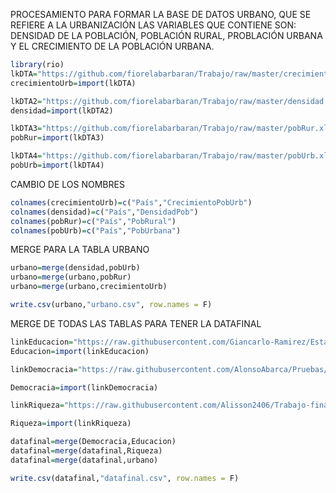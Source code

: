 

PROCESAMIENTO PARA FORMAR LA BASE DE DATOS URBANO, QUE SE REFIERE A LA URBANIZACIÓN 
LAS VARIABLES QUE CONTIENE SON: DENSIDAD DE LA POBLACIÓN, POBLACIÓN RURAL, PROBLACIÓN URBANA Y EL CRECIMIENTO DE LA POBLACIÓN URBANA. 
```{r}
library(rio)
lkDTA="https://github.com/fiorelabarbaran/Trabajo/raw/master/crecimientoUrb.xls"
crecimientoUrb=import(lkDTA)
```

```{r}
lkDTA2="https://github.com/fiorelabarbaran/Trabajo/raw/master/densidad.xls"
densidad=import(lkDTA2)
```

```{r}
lkDTA3="https://github.com/fiorelabarbaran/Trabajo/raw/master/pobRur.xls"
pobRur=import(lkDTA3)
```

```{r}
lkDTA4="https://github.com/fiorelabarbaran/Trabajo/raw/master/pobUrb.xls"
pobUrb=import(lkDTA4)
```

CAMBIO DE LOS NOMBRES 
```{r}
colnames(crecimientoUrb)=c("País","CrecimientoPobUrb")
colnames(densidad)=c("País","DensidadPob")
colnames(pobRur)=c("País","PobRural")
colnames(pobUrb)=c("País","PobUrbana")
```

MERGE PARA LA TABLA URBANO 
```{r}
urbano=merge(densidad,pobUrb)
urbano=merge(urbano,pobRur)
urbano=merge(urbano,crecimientoUrb)

```


```{r}
write.csv(urbano,"urbano.csv", row.names = F)
```

MERGE DE TODAS LAS TABLAS PARA TENER LA DATAFINAL 
```{r}
linkEducacion="https://raw.githubusercontent.com/Giancarlo-Ramirez/Estad-stica-2---Teor-a/master/EducacionFinal.csv"
Educacion=import(linkEducacion)
```
```{r}
linkDemocracia="https://raw.githubusercontent.com/AlonsoAbarca/Pruebas/master/Democraciafinal.csv"

Democracia=import(linkDemocracia)
```

```{r}
linkRiqueza="https://raw.githubusercontent.com/Alisson2406/Trabajo-final-de-estadistica/master/Riqueza.csv"

Riqueza=import(linkRiqueza)
```

```{r}
datafinal=merge(Democracia,Educacion)
datafinal=merge(datafinal,Riqueza)
datafinal=merge(datafinal,urbano)

```

```{r}
write.csv(datafinal,"datafinal.csv", row.names = F)
```